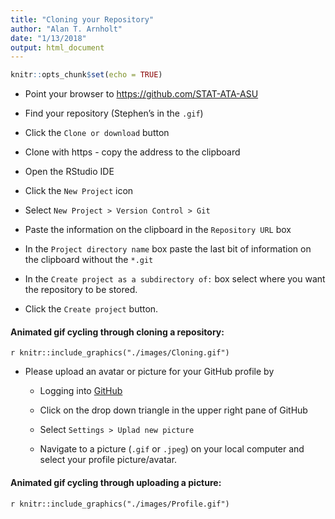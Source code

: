 ```yaml
---
title: "Cloning your Repository"
author: "Alan T. Arnholt"
date: "1/13/2018"
output: html_document
---
```


```r
knitr::opts_chunk$set(echo = TRUE)
```

* Point your browser to [https://github.com/STAT-ATA-ASU](https://github.com/STAT-ATA-ASU)

* Find your repository (Stephen's in the `.gif`)

* Click the `Clone or download` button

* Clone with https - copy the address to the clipboard

* Open the RStudio IDE

* Click the `New Project` icon

* Select `New Project > Version Control > Git`

* Paste the information on the clipboard in the `Repository URL` box

* In the `Project directory name` box paste the last bit of information on the clipboard without the `*.git`

* In the `Create project as a subdirectory of:` box select where you want the repository to be stored.

* Click the `Create project` button.


#### Animated gif cycling through cloning a repository:

`r knitr::include_graphics("./images/Cloning.gif")`

* Please upload an avatar or picture for your GitHub profile by

    + Logging into [GitHub](https://github.com)
    
    + Click on the drop down triangle in the upper right pane of GitHub
    
    + Select `Settings > Uplad new picture`
    
    + Navigate to a picture (`.gif` or `.jpeg`) on your local computer and select your profile picture/avatar.

#### Animated gif cycling through uploading a picture:

`r knitr::include_graphics("./images/Profile.gif")`
